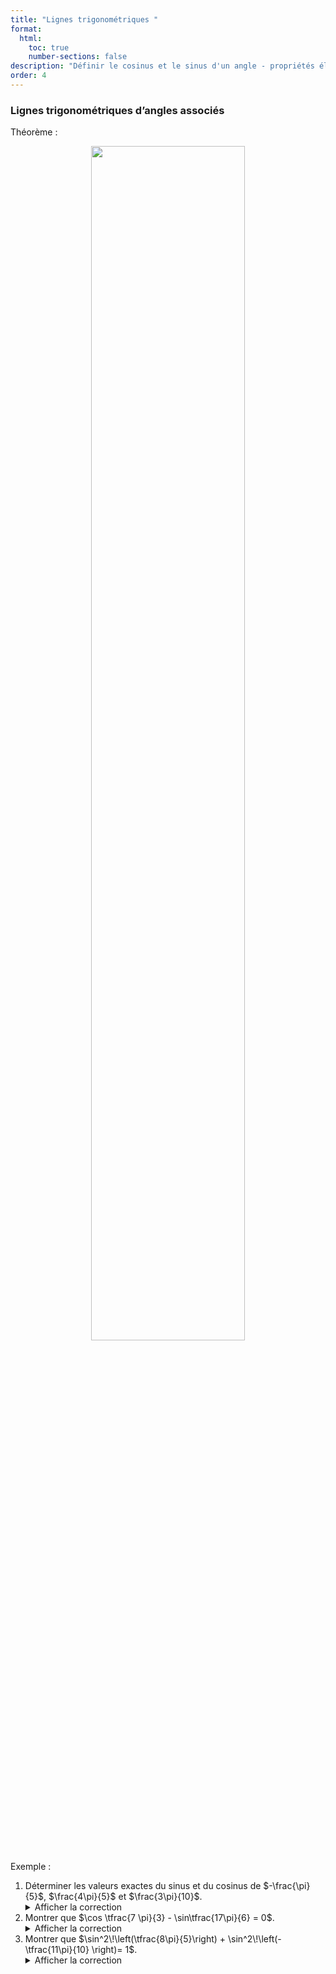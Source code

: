 ```yaml
---
title: "Lignes trigonométriques "
format:
  html:
    toc: true
    number-sections: false
description: "Définir le cosinus et le sinus d'un angle - propriétés élémentaires"
order: 4
---
```


### Lignes trigonométriques d'angles associés

::: {.bloc .thm}
<span class="bloc-titre">Théorème : </span><br>
<div style="text-align:center;">
  <img src="../../image/ligne_trigo.png" alt="" width=70%/>
</div>
:::

::: {.bloc .ex}
<span class="bloc-titre">Exemple : </span><br>

1. Déterminer les valeurs exactes du sinus et du cosinus de $-\frac{\pi}{5}$, $\frac{4\pi}{5}$ et $\frac{3\pi}{10}$.  
<details class="bloc cor"><summary>Afficher la correction</summary>
$$
\begin{array}{l|l}
\LH{\cos\left(-\frac{\pi}{5}\right) = \cos \frac{\pi}{5} = \tfrac{1 + \sqrt{5}}{4}} &
\sin\left(-\frac{\pi}{5}\right) = - \sin \frac{\pi}{5} = - \tfrac{\sqrt{10-2\sqrt{5}}}{4}\\[0.6em]
\LH{\cos\frac{4\pi}{5} = \cos \left(\pi-\tfrac{\pi}{5}\right) = - \cos \tfrac{\pi}{5} = - \tfrac{1 + \sqrt{5}}{4}} &
\sin\frac{4\pi}{5} = \sin \left(\pi-\tfrac{\pi}{5}\right) = \sin \tfrac{\pi}{5} = \tfrac{\sqrt{10-2\sqrt{5}}}{4}\\[0.6em]
\LH{\cos\frac{3\pi}{10} = \cos \left(\tfrac{\pi}{2}-\tfrac{\pi}{5}\right) = \sin \tfrac{\pi}{5} = \tfrac{\sqrt{10-2\sqrt{5}}}{4}} &
\sin\frac{3\pi}{10} = \sin \left(\tfrac{\pi}{2}-\tfrac{\pi}{5}\right) = \cos \tfrac{\pi}{5} = \tfrac{1 + \sqrt{5}}{4}
\end{array}
$$
</details>

2. Montrer que $\cos \tfrac{7 \pi}{3} - \sin\tfrac{17\pi}{6} = 0$.<br>
<details class="bloc cor"><summary>Afficher la correction</summary>
On a :
\[
\sin\frac{17\pi}{6} = \sin\left(\frac{7\pi}{3} + \frac{\pi}{2}\right) = \cos\frac{7 \pi}{3}.
\]
Ainsi :
\[
\cos \frac{7 \pi}{3} - \sin\frac{17\pi}{6} = 0.
\]
</details>

1. Montrer que  $\sin^2\!\left(\tfrac{8\pi}{5}\right) + \sin^2\!\left(-\tfrac{11\pi}{10} \right)= 1$.<br>
<details class="bloc cor"><summary>Afficher la correction</summary>
Pour cela, il faut montrer que :
\[
\sin\left(-\frac{11\pi}{10}\right) = \cos\frac{8 \pi}{5}.
\]
En effet :
\[
\sin\left(-\frac{11\pi}{10}\right) 
= \sin\left(\frac{5\pi}{10} - \frac{16\pi}{10}\right) 
= \sin\left(\frac{\pi}{2} - \frac{16\pi}{10}\right) 
= \cos\frac{8 \pi}{5}.
\]
Or, pour tout réel $\alpha$ :
\[
\cos^2 \alpha + \sin^2 \alpha = 1.
\]
Ainsi :
\[
\sin^2\left(\frac{8\pi}{5}\right) + \sin^2 \left(-\frac{11\pi}{10} \right) = 1.
\] 
:::
